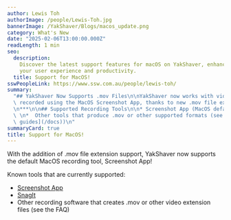 ```yaml
---
author: Lewis Toh
authorImage: /people/Lewis-Toh.jpg
bannerImage: /YakShaver/Blogs/macos_update.png
category: What's New
date: "2025-02-06T13:00:00.000Z"
readLength: 1 min
seo:
  description:
    Discover the latest support features for macOS on YakShaver, enhancing
    your user experience and productivity.
  title: Support for MacOS!
sswPeopleLink: https://www.ssw.com.au/people/lewis-toh/
summary:
  "## YakShaver Now Supports .mov Files\n\nYakShaver now works with videos\
  \ recorded using the MacOS Screenshot App, thanks to new .mov file extension support.\n\
  \n***\n\n## Supported Recording Tools\n\n* Screenshot App (MacOS default) \n* SnagIt\
  \ \n*  Other tools that produce .mov or other supported formats (see our [setup\
  \ guides](/docs))\n"
summaryCard: true
title: Support for MacOS!
---
```


With the addition of .mov file extension support, YakShaver now supports the default MacOS recording tool, Screenshot App!

Known tools that are currently supported:

- [Screenshot App](https://yakshaver.ai/docs/recording-work-item-screenshot-app)
- [SnagIt](https://yakshaver.ai/docs/setting-up-other-recording-tools)
- Other recording software that creates .mov or other video extension files (see the FAQ)

